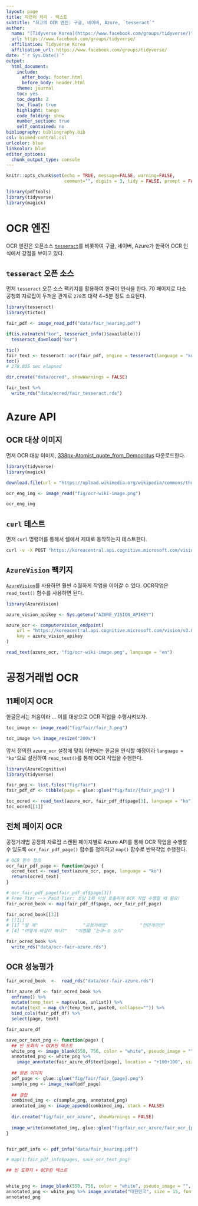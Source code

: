 ```yaml
---
layout: page
title: 자연어 처리 - 텍스트
subtitle: "최고의 OCR 엔진: 구글, 네이버, Azure, `tesseract`"
author:
  name: "[Tidyverse Korea](https://www.facebook.com/groups/tidyverse/)"
  url: https://www.facebook.com/groups/tidyverse/
  affiliation: Tidyverse Korea
  affiliation_url: https://www.facebook.com/groups/tidyverse/
date: "`r Sys.Date()`"
output:
  html_document: 
    include:
      after_body: footer.html
      before_body: header.html
    theme: journal
    toc: yes
    toc_depth: 2
    toc_float: true
    highlight: tango
    code_folding: show
    number_section: true
    self_contained: no
bibliography: bibliography.bib
csl: biomed-central.csl
urlcolor: blue
linkcolor: blue
editor_options: 
  chunk_output_type: console
---
```


```r
knitr::opts_chunk$set(echo = TRUE, message=FALSE, warning=FALSE,
                      comment="", digits = 3, tidy = FALSE, prompt = FALSE, fig.align = 'center')

library(pdftools)
library(tidyverse)
library(magick)

```


# OCR 엔진 {#extract-text-ocr-engine}

OCR 엔진은 오픈소스 [`tesseract`](https://github.com/tesseract-ocr)를 비롯하여 구글, 네이버, Azure가 한국어 OCR 인식에서 강점을 보이고 있다.

## `tesseract` 오픈 소스 {#tesseract-open-source}

먼저 `tesseract` 오픈 소스 팩키지를 활용하여 한국어 인식을 한다. 70 페이지로 다소 공청회 자료집이 두꺼운 관계로 `278`초 대략 4~5분 정도 소요된다.

```r
library(tesseract)
library(tictoc)

fair_pdf <- image_read_pdf("data/fair_hearing.pdf")

if(is.na(match("kor", tesseract_info()$available)))
  tesseract_download("kor")

tic()
fair_text <- tesseract::ocr(fair_pdf, engine = tesseract(language = "kor"))  
toc()
# 278.035 sec elapsed

dir.create("data/ocred", showWarnings = FALSE)

fair_text %>% 
  write_rds("data/ocred/fair_tesseract.rds")
```

# Azure API {#azure-api}

## OCR 대상 이미지 {#azure-api-download}

먼저 OCR 대상 이미지, [338px-Atomist_quote_from_Democritus](https://upload.wikimedia.org/wikipedia/commons/thumb/a/af/Atomist_quote_from_Democritus.png/338px-Atomist_quote_from_Democritus.png) 다운로드한다.  

```r
library(tidyverse)
library(magick)

download.file(url = "https://upload.wikimedia.org/wikipedia/commons/thumb/a/af/Atomist_quote_from_Democritus.png/338px-Atomist_quote_from_Democritus.png", destfile = "fig/ocr-wiki-image.png", mode = 'wb')

ocr_eng_img <- image_read("fig/ocr-wiki-image.png")

ocr_eng_img
```

## `curl` 테스트 {#azure-api-curl}

먼저 `curl` 명령어를 통해서 쉘에서 제대로 동작하는지 테스트한다.

```bash
curl -v -X POST "https://koreacentral.api.cognitive.microsoft.com/vision/v3.0/ocr?language=en&detectOrientation=true" -H "Content-Type: application/json" -H "Ocp-Apim-Subscription-Key: {API-KEY}" -d "{\"url\":\"https://upload.wikimedia.org/wikipedia/commons/thumb/a/af/Atomist_quote_from_Democritus.png/338px-Atomist_quote_from_Democritus.png\"}" | python -m json.tool > data/ocr_output.txt
```

## `AzureVision` 팩키지 {#azure-api-AzureVision}

[`AzureVision`](https://github.com/Azure/AzureVision)를 사용하면 훨씬 수월하게 작업을 이어갈 수 있다. OCR작업은 `read_text()` 함수를 사용하면 된다.


```r
library(AzureVision)

azure_vision_apikey <- Sys.getenv("AZURE_VISION_APIKEY")

azure_ocr <- computervision_endpoint(
    url = "https://koreacentral.api.cognitive.microsoft.com/vision/v3.0/ocr",
    key = azure_vision_apikey
)

read_text(azure_ocr, "fig/ocr-wiki-image.png", language = "en")
```

# 공정거래법 OCR {#fair-azure-api}

## 11페이지 OCR {#fair-azure-api-onepage}

한글문서는 처음이라 ... 이를 대상으로 OCR 작업을 수행시켜보자.

```r
toc_image <- image_read("fig/fair/fair_3.png")

toc_image %>% image_resize("200x")
```

앞서 정의한 `azure_ocr` 설정에 맞춰 이번에는 한글을 인식할 예정이라 `language = "ko"`으로 설정하여 `read_text()`를 통해 OCR 작업을 수행한다.

```r
library(AzureCognitive)
library(tidyverse)

fair_png <- list.files("fig/fair")
fair_pdf_df <- tibble(page = glue::glue("fig/fair/{fair_png}") )

toc_ocred <- read_text(azure_ocr, fair_pdf_df$page[3], language = "ko")
toc_ocred[[1]]
```

## 전체 페이지 OCR {#fair-azure-api-all-page}

공정거래법 공정회 자료집 스캔된 페이지별로 Azure API를 통해 OCR 작업을 수행할 수 있도록 `ocr_fair_pdf_page()` 함수를 정의하고 `map()` 함수로 반복작업 수행한다.

```r
# OCR 함수 정의
ocr_fair_pdf_page <- function(page) {
  ocred_text <- read_text(azure_ocr, page, language = "ko")
  return(ocred_text)
}

# ocr_fair_pdf_page(fair_pdf_df$page[3])
# Free Tier --> Paid Tier: 초당 1회 이상 호출하여 OCR 작업 수행할 때 필요!
fair_ocred_book <- map(fair_pdf_df$page, ocr_fair_pdf_page)

fair_ocred_book[[3]]
# [[1]]
# [1] "발 제"                 "공정거래법"            "전면개편안"           
# [4] "어떻게 바길이 하나?"   "이염國 ″는규~소 소리"

fair_ocred_book %>% 
  write_rds("data/ocr-fair-azure.rds")
```

## OCR 성능평가 {#fair-azure-api-all-page-evaluation}

```r

fair_ocred_book  <-  read_rds("data/ocr-fair-azure.rds")

fair_azure_df <- fair_ocred_book %>% 
  enframe() %>% 
  mutate(temp_text = map(value, unlist)) %>% 
  mutate(text = map_chr(temp_text, paste0, collapse="")) %>% 
  bind_cols(fair_pdf_df) %>% 
  select(page, text)

fair_azure_df

save_ocr_text_png <- function(page) {
  ## 빈 도화지 + OCR된 텍스트
  white_png <- image_blank(550, 756, color = "white", pseudo_image = "", defines = NULL)
  annotated_png <- white_png %>% 
    image_annotate(fair_azure_df$text[page], location = "+100+100", size = 12, font = "AppleGothic")
  
  ## 원본 이미지
  pdf_page <- glue::glue("fig/fair/fair_{page}.png")
  sample_png <- image_read(pdf_page)
  
  ## 결합
  combined_img <- c(sample_png, annotated_png)
  annotated_img <- image_append(combined_img, stack = FALSE)
  
  dir.create("fig/fair_ocr_azure", showWarnings = FALSE)
  
  image_write(annotated_img, glue::glue("fig/fair_ocr_azure/fair_ocr_{page}.png"))
}


fair_pdf_info <- pdf_info("data/fair_hearing.pdf")

# map(1:fair_pdf_info$pages, save_ocr_text_png)

## 빈 도화지 + OCR된 텍스트


white_png <- image_blank(550, 756, color = "white", pseudo_image = "", defines = NULL)
annotated_png <- white_png %>% image_annotate("대한민국", size = 15, font = "AppleGothic")
annotated_png


```

